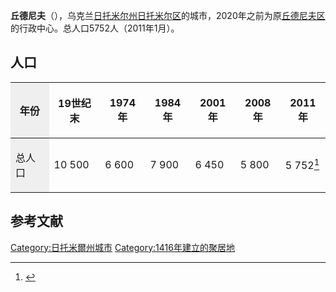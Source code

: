 {{Infobox settlement
| name                    = 丘德尼夫
| native_name             = Чуднів
| native_name_lang        = uk
| settlement_type         = 城市
| image_skyline           = Чуднівський костел.jpg
| imagesize               = 
| image_caption           = 丘德尼夫教堂
| image_flag              = 
| flag_size               = 
| image_shield            = 
| shield_size             = 
| pushpin_map             = Ukraine
| pushpin_label_position  = top
| pushpin_map_caption     = 在乌克兰的位置
| subdivision_type        = 国家
| subdivision_name        = 乌克兰
| subdivision_type1       = [[乌克兰行政区划|州]]
| subdivision_name1       = [[日托米尔州|日托米尔州]]
| subdivision_type2       = [[区_(乌克兰)|区]]
| subdivision_name2       = [[日托米尔区|日托米尔区]]
| area_total_km2          = 10
| elevation_m             = 244
| population_total        = 5752
| population_as_of        = 2011年1月1日
| population_density_km2  = auto
| footnotes               = 
}}
'''丘德尼夫'''（{{lang-uk|Чуднів}}），乌克兰[[日托米尔州|日托米尔州]][[日托米尔区|日托米尔区]]的城市，2020年之前为原[[丘德尼夫区|丘德尼夫区]]的行政中心。总人口5752人（2011年1月）。

== 人口 ==
{| border="1" cellpadding="5" cellspacing="0" align="center" style="border-collapse: collapse; border: 1px solid gray;"
|-
! style="background:#efefef;" |年份
! class="transparent"| 19世纪末 || 1974年 ||1984年 || 2001年 || 2008年 || 2011年
|-
! style="background:#efefef;" | 总人口
| 10 500 || 6 600 || 7 900 || 6 450 || 5 800 || 5 752<ref>{{Cite web |url=http://stat6.stat.lviv.ua/PXWEB2007/ukr/publ/2011/chnas.zip |title=Державний комітет статистики України. Чисельність наявного населення України на 1 січня 2011 року, Київ-2011 (doc) |accessdate=2014-08-28 |archive-date=2012-10-10 |archive-url=https://web.archive.org/web/20121010205321/http://stat6.stat.lviv.ua/PXWEB2007/ukr/publ/2011/chnas.zip |dead-url=yes }}</ref>
|}

==参考文献==
{{reflist|30em}}

{{Zhytomyr-geo-stub}}

{{DEFAULTSORT:Чуднів}}
[[Category:日托米爾州城市|Category:日托米爾州城市]]
[[Category:1416年建立的聚居地|Category:1416年建立的聚居地]]